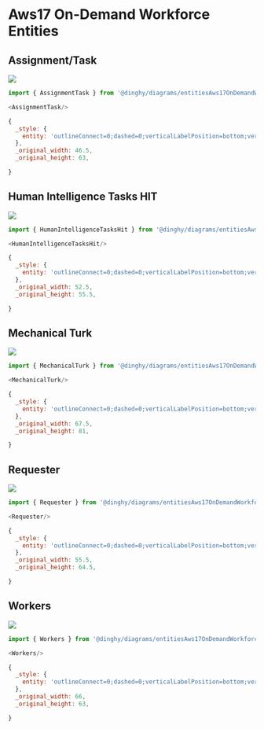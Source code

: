 
# Aws17 On-Demand Workforce Entities


## Assignment/Task

<Tabs>
  <TabItem value="Preview">

![](./assignment-task.png#drawio)

  </TabItem>
  <TabItem value="Usage">
    
```js
import { AssignmentTask } from '@dinghy/diagrams/entitiesAws17OnDemandWorkforce'

<AssignmentTask/>
```

  </TabItem>
  <TabItem value="Definition">
    
```js
{
  _style: {
    entity: 'outlineConnect=0;dashed=0;verticalLabelPosition=bottom;verticalAlign=top;align=center;html=1;shape=mxgraph.aws3.assignment_task;fillColor=#ACACAC;gradientColor=none;',
  },
  _original_width: 46.5,
  _original_height: 63,

}
```

  </TabItem>
</Tabs>


## Human Intelligence Tasks HIT

<Tabs>
  <TabItem value="Preview">

![](./human-intelligence-tasks-hit.png#drawio)

  </TabItem>
  <TabItem value="Usage">
    
```js
import { HumanIntelligenceTasksHit } from '@dinghy/diagrams/entitiesAws17OnDemandWorkforce'

<HumanIntelligenceTasksHit/>
```

  </TabItem>
  <TabItem value="Definition">
    
```js
{
  _style: {
    entity: 'outlineConnect=0;dashed=0;verticalLabelPosition=bottom;verticalAlign=top;align=center;html=1;shape=mxgraph.aws3.human_intelligence_tasks_hit;fillColor=#ACACAC;gradientColor=none;',
  },
  _original_width: 52.5,
  _original_height: 55.5,

}
```

  </TabItem>
</Tabs>


## Mechanical Turk

<Tabs>
  <TabItem value="Preview">

![](./mechanical-turk.png#drawio)

  </TabItem>
  <TabItem value="Usage">
    
```js
import { MechanicalTurk } from '@dinghy/diagrams/entitiesAws17OnDemandWorkforce'

<MechanicalTurk/>
```

  </TabItem>
  <TabItem value="Definition">
    
```js
{
  _style: {
    entity: 'outlineConnect=0;dashed=0;verticalLabelPosition=bottom;verticalAlign=top;align=center;html=1;shape=mxgraph.aws3.mechanical_turk;fillColor=#ACACAC;gradientColor=none;',
  },
  _original_width: 67.5,
  _original_height: 81,

}
```

  </TabItem>
</Tabs>


## Requester

<Tabs>
  <TabItem value="Preview">

![](./requester.png#drawio)

  </TabItem>
  <TabItem value="Usage">
    
```js
import { Requester } from '@dinghy/diagrams/entitiesAws17OnDemandWorkforce'

<Requester/>
```

  </TabItem>
  <TabItem value="Definition">
    
```js
{
  _style: {
    entity: 'outlineConnect=0;dashed=0;verticalLabelPosition=bottom;verticalAlign=top;align=center;html=1;shape=mxgraph.aws3.requester;fillColor=#ACACAC;gradientColor=none;',
  },
  _original_width: 55.5,
  _original_height: 64.5,

}
```

  </TabItem>
</Tabs>


## Workers

<Tabs>
  <TabItem value="Preview">

![](./workers.png#drawio)

  </TabItem>
  <TabItem value="Usage">
    
```js
import { Workers } from '@dinghy/diagrams/entitiesAws17OnDemandWorkforce'

<Workers/>
```

  </TabItem>
  <TabItem value="Definition">
    
```js
{
  _style: {
    entity: 'outlineConnect=0;dashed=0;verticalLabelPosition=bottom;verticalAlign=top;align=center;html=1;shape=mxgraph.aws3.users;fillColor=#ACACAC;gradientColor=none;',
  },
  _original_width: 66,
  _original_height: 63,

}
```

  </TabItem>
</Tabs>

